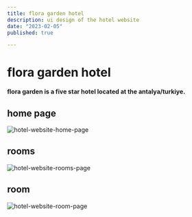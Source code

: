 ```yaml
---
title: flora garden hotel
description: ui design of the hotel website
date: "2023-02-05"
published: true

---
```


# flora garden hotel

**flora garden is a five star hotel located at the antalya/turkiye.**

## home page

![hotel-website-home-page](/flora-anasayfa.png)

## rooms
![hotel-website-rooms-page](/rooms.png)
## room
![hotel-website-room-page](/room.png)